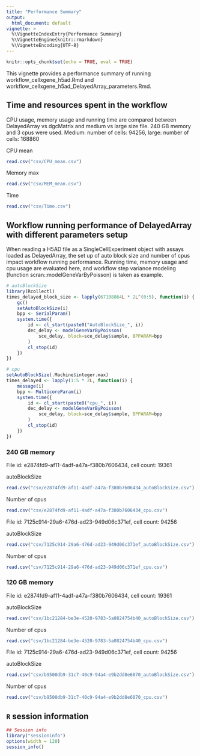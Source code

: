 ```yaml
---
title: "Performance Summary"
output:
  html_document: default
vignette: >
  %\VignetteIndexEntry{Performance Summary}
  %\VignetteEngine{knitr::rmarkdown}
  %\VignetteEncoding{UTF-8} 
---
```


```r
knitr::opts_chunk$set(echo = TRUE, eval = TRUE)
```

This vignette provides a performance summary of running workflow_cellxgene_h5ad.Rmd and workflow_cellxgene_h5ad_DelayedArray_parameters.Rmd. 

## Time and resources spent in the workflow

CPU usage, memory usage and running time are compared between DelayedArray vs dgcMatrix and medium vs large size file. 240 GB memory and 3 cpus were used. Medium: number of cells: 94256, large: number of cells: 168860

CPU mean
```r
read.csv("csv/CPU_mean.csv")
```

Memory max
```r
read.csv("csv/MEM_mean.csv")
```

Time
```r
read.csv("csv/Time.csv")
```

## Workflow running performance of DelayedArray with different parameters setup

When reading a H5AD file as a SingleCellExperiment object with assays loaded as DelayedArray, the set up of auto block size and number of cpus impact workflow running performance. Running time, memory usage and cpu usage are evaluated here, and workflow step variance modeling (function scran::modelGeneVarByPoisson) is taken as example.

```r
# autoBlockSize
library(Rcollectl)
times_delayed_block_size <- lapply(67108864L * 2L^(0:5), function(i) {
    gc()
    setAutoBlockSize(i)
    bpp <- SerialParam()
    system.time({
    	id <- cl_start(paste0("AutoBlockSize_", i))
        dec_delay <- modelGeneVarByPoisson(
            sce_delay, block=sce_delay$sample, BPPARAM=bpp
        )
        cl_stop(id)
    })
})

# cpu
setAutoBlockSize(.Machine$integer.max)
times_delayed <- lapply(1:5 * 2L, function(i) {
    message(i)
    bpp <- MulticoreParam(i)
    system.time({
        id <- cl_start(paste0("cpu_", i))
        dec_delay <- modelGeneVarByPoisson(
            sce_delay, block=sce_delay$sample, BPPARAM=bpp
        )
        cl_stop(id)
    })
})
```

### 240 GB memory 

File id: e2874fd9-af11-4adf-a47a-f380b7606434, cell count: 19361

autoBlockSize
```r
read.csv("csv/e2874fd9-af11-4adf-a47a-f380b7606434_autoBlockSize.csv")
```

Number of cpus
```r
read.csv("csv/e2874fd9-af11-4adf-a47a-f380b7606434_cpu.csv")
```

File id: 7125c914-29a6-476d-ad23-949d06c371ef, cell count: 94256

autoBlockSize
```r
read.csv("csv/7125c914-29a6-476d-ad23-949d06c371ef_autoBlockSize.csv")
```

Number of cpus
```r
read.csv("csv/7125c914-29a6-476d-ad23-949d06c371ef_cpu.csv")
```

### 120 GB memory 

File id: e2874fd9-af11-4adf-a47a-f380b7606434, cell count: 19361

autoBlockSize
```r
read.csv("csv/1bc21284-be3e-4520-9783-5a0824754b40_autoBlockSize.csv")
```

Number of cpus
```r
read.csv("csv/1bc21284-be3e-4520-9783-5a0824754b40_cpu.csv")
```

File id: 7125c914-29a6-476d-ad23-949d06c371ef, cell count: 94256

autoBlockSize
```r
read.csv("csv/b9500db9-31c7-40c9-94a4-e9b2dd8e6070_autoBlockSize.csv")
```

Number of cpus
```r
read.csv("csv/b9500db9-31c7-40c9-94a4-e9b2dd8e6070_cpu.csv")
```


## `R` session information

```r
## Session info
library("sessioninfo")
options(width = 120)
session_info()
```
